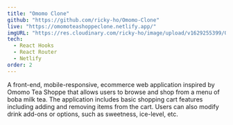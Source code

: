 ```yaml
---
title: "Omomo Clone"
github: "https://github.com/ricky-ho/Omomo-Clone"
live: "https://omomoteashoppeclone.netlify.app/"
imgURL: "https://res.cloudinary.com/ricky-ho/image/upload/v1629255399/Omomo/omomoclone_650w.png"
tech:
  - React Hooks
  - React Router
  - Netlify
order: 2
---
```


<p>
  A front-end, mobile-responsive, <span>ecommerce</span> web application
  inspired by <span>Omomo Tea Shoppe</span> that allows users to browse and shop
  from a menu of boba milk tea. The application includes basic shopping cart
  features including adding and removing items from the cart. Users can also
  modify drink add-ons or options, such as sweetness, ice-level, etc.
</p>
